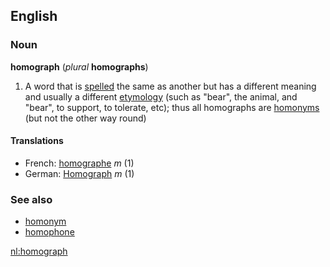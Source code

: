 {{wikipedia}}
==English==
===Noun===
'''homograph''' (''plural'' '''homographs''')

#A word that is [[spell]]ed the same as another but has a different meaning and usually a different [[etymology]] (such as "bear", the animal, and "bear", to support, to tolerate, etc); thus all homographs are [[homonym]]s (but not the other way round)

====Translations====
*French: [[homographe]] ''m'' (1)
*German: [[Homograph]] ''m'' (1)
===See also===
*[[homonym]]
*[[homophone]]

[[nl:homograph]]